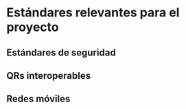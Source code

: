 # Estándares relevantes para el proyecto

## Estándares de seguridad

## QRs interoperables

## Redes móviles
